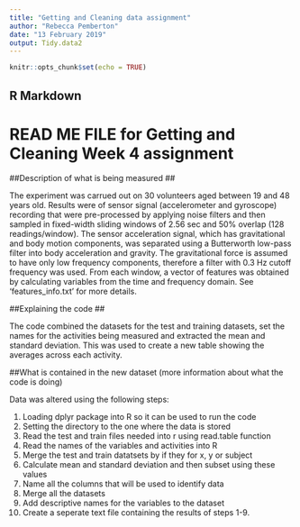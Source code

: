 ```yaml
---
title: "Getting and Cleaning data assignment"
author: "Rebecca Pemberton"
date: "13 February 2019"
output: Tidy.data2
---
```


```r
knitr::opts_chunk$set(echo = TRUE)
```

## R Markdown
# READ ME FILE for Getting and Cleaning Week 4 assignment#

##Description of what is being measured ##

The experiment was carrued out on 30 volunteers aged between 19 and 48 years old. Results were of sensor signal (accelerometer and gyroscope) recording that  were pre-processed by applying noise filters and then sampled in fixed-width sliding windows of 2.56 sec and 50% overlap (128 readings/window). The sensor acceleration signal, which has gravitational and body motion components, was separated using a Butterworth low-pass filter into body acceleration and gravity. The gravitational force is assumed to have only low frequency components, therefore a filter with 0.3 Hz cutoff frequency was used. From each window, a vector of features was obtained by calculating variables from the time and frequency domain. See 'features_info.txt' for more details. 


##Explaining the code ##

The code combined the datasets for the test and training datasets, set the names for the activities being measured and extracted the mean and standard deviation. This was used to create a new table showing the averages across each activity. 

##What is contained in the new dataset (more information about what the code is doing)

Data was altered using the following steps:

1. Loading dplyr package into R so it can be used to run the code
2. Setting the directory to the one where the data is stored
3. Read the test and train files needed into r using read.table function
4. Read the names of the variables and activities into R
5. Merge the test and train datatsets by if they for x, y or subject
6. Calculate mean and standard deviation and then subset using these values
7. Name all the columns that will be used to identify data
8. Merge all the datasets 
9. Add descriptive names for the variables to the dataset
10. Create a seperate text file containing the results of steps 1-9.

